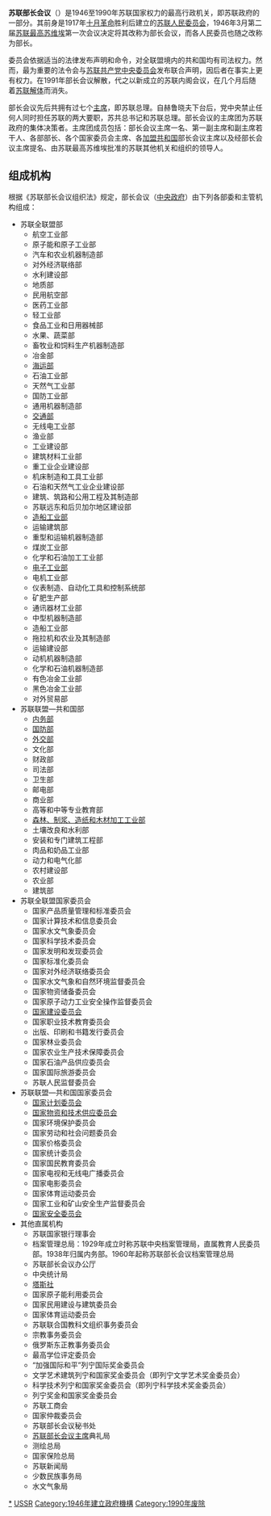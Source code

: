 {{Soviet Union sidebar}}
{{unreferenced|time=2011-07-13T16:05:36+00:00}}
'''苏联部长会议'''（{{lang-ru|Совет Министров СССР}}）是1946至1990年苏联国家权力的最高行政机关，即苏联政府的一部分。其前身是1917年[[十月革命|十月革命]]胜利后建立的[[苏联人民委员会|苏联人民委员会]]，1946年3月第二届[[苏联最高苏维埃|苏联最高苏维埃]]第一次会议决定将其改称为部长会议，而各人民委员也随之改称为部长。

委员会依据适当的法律发布声明和命令，对全联盟境内的共和国均有司法权力。然而，最为重要的法令会与[[苏联共产党中央委员会|苏联共产党中央委员会]]发布联合声明，因后者在事实上更有权力。在1991年部长会议解散，代之以新成立的苏联内阁会议，在几个月后随着[[苏联解体|苏联解体]]而消失。

部长会议先后共拥有过七个[[苏联部长会议主席|主席]]，即苏联总理。自赫鲁晓夫下台后，党中央禁止任何人同时担任苏联的两大要职，苏共总书记和苏联总理。部长会议的主席团为苏联政府的集体决策者。主席团成员包括：部长会议主席一名、第一副主席和副主席若干人、各部部长、各个国家委员会主席、各[[苏联加盟共和国|加盟共和国]]部长会议主席以及经部长会议主席提名、由苏联最高苏维埃批准的苏联其他机关和组织的领导人。
==组成机构==
根据《苏联部长会议组织法》规定，部长会议（[[中央政府|中央政府]]）由下列各部委和主管机构组成：
*苏联全联盟部
**航空工业部
**原子能和原子工业部
**汽车和农业机器制造部
**对外经济联络部
**水利建设部
**地质部
**民用航空部
**医药工业部
**轻工业部
**食品工业和日用器械部
**水果、蔬菜部
**畜牧业和饲料生产机器制造部
**冶金部
**[[苏联海运部|海运部]]
**石油工业部
**天然气工业部
**国防工业部
**通用机器制造部
**[[交通部|交通部]]
**无线电工业部
**渔业部
**工业建设部
**建筑材料工业部
**重工业企业建设部
**机床制造和工具工业部
**石油和天然气工业企业建设部
**建筑、筑路和公用工程及其制造部
**苏联远东和后贝加尔地区建设部
**[[苏联造船工业部|造船工业部]]
**运输建筑部
**重型和运输机器制造部
**煤炭工业部
**化学和石油加工工业部
**[[电子工业部|电子工业部]]
**电机工业部
**仪表制造、自动化工具和控制系统部
**矿肥生产部
**通讯器材工业部
**中型机器制造部
**造船工业部
**拖拉机和农业及其制造部
**运输建设部
**动机机器制造部
**化学和石油机器制造部
**有色冶金工业部
**黑色冶金工业部
**对外贸易部
*苏联联盟—共和国部
**[[苏联内务部|内务部]]
**[[苏联国防部|国防部]]
**[[苏联外交部|外交部]]
**文化部
**财政部
**司法部
**卫生部
**邮电部
**商业部
**高等和中等专业教育部
**[[苏联纸浆和造纸工业部|森林、制浆、造纸和木材加工工业部]]
**土壤改良和水利部
**安装和专门建筑工程部
**肉品和奶品工业部
**动力和电气化部
**农村建设部
**农业部
**建筑部
*苏联全联盟国家委员会
**国家产品质量管理和标准委员会
**国家计算技术和信息委员会
**国家水文气象委员会
**国家科学技术委员会
**国家发明和发现委员会
**国家标准化委员会
**国家对外经济联络委员会
**国家水文气象和自然环境监督委员会
**国家物资储备委员会
**国家原子动力工业安全操作监督委员会
**[[苏联国家建设委员会|国家建设委员会]]
**国家职业技术教育委员会
**出版、印刷和书籍发行委员会
**国家林业委员会 
**国家农业生产技术保障委员会
**国家石油产品供应委员会
**国家国际旅游委员会
**苏联人民监督委员会
*苏联联盟—共和国国家委员会 
**[[蘇聯國家計劃委員會|国家计划委员会]]
**[[国家物资和技术供应委员会|国家物资和技术供应委员会]]
**国家环境保护委员会
**国家劳动和社会问题委员会
**国家价格委员会
**国家统计委员会
**国家国民教育委员会
**国家电视和无线电广播委员会
**国家电影委员会
**国家体育运动委员会
**国家工业和矿山安全生产监督委员会
**[[國家安全委員會_(蘇聯)|国家安全委员会]]
*其他直属机构
**苏联国家银行理事会
**档案管理总局：1929年成立时称苏联中央档案管理局，直属教育人民委员部。1938年归属内务部。1960年起称苏联部长会议档案管理总局
**苏联部长会议办公厅
**中央统计局
**[[塔斯社|塔斯社]]
**国家原子能利用委员会
**国家民用建设与建筑委员会
**国家体育运动委员会
**苏联联合国教科文组织事务委员会
**宗教事务委员会
**俄罗斯东正教事务委员会
**最高学位评定委员会
**“加强国际和平”列宁国际奖金委员会
**文学艺术建筑列宁和国家奖金委员会（即列宁文学艺术奖金委员会）
**科学技术列宁和国家奖金委员会（即列宁科学技术奖金委员会）
**列宁奖金和国家奖金委员会
**苏联工商会
**国家仲裁委员会
**苏联部长会议秘书处
**[[苏联部长会议主席|苏联部长会议主席]]典礼局
**测绘总局
**国家保险总局
**苏联新闻局
**少数民族事务局
**水文气象局

[[Category:蘇聯部長會議|*]]
[[Category:各国内阁|USSR]]
[[Category:1946年建立政府機構|Category:1946年建立政府機構]]
[[Category:1990年废除|Category:1990年废除]]